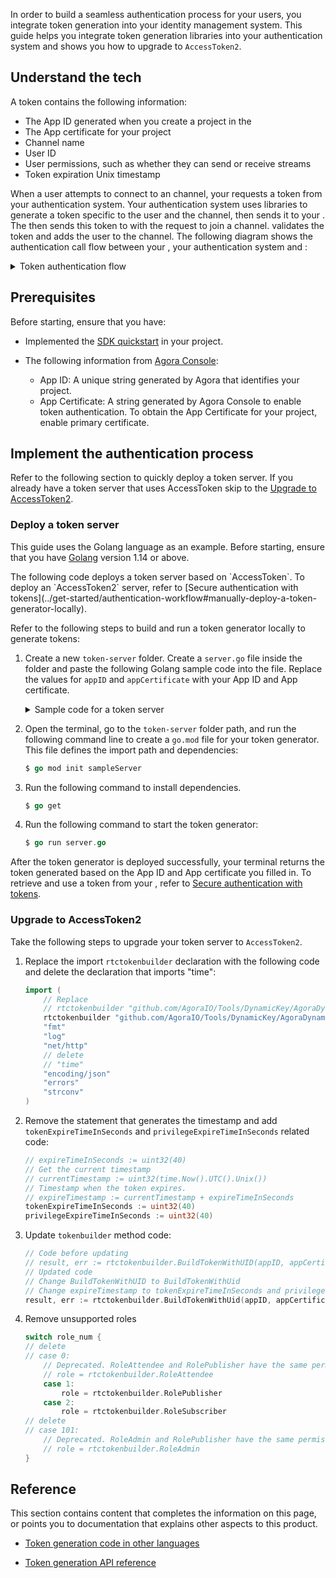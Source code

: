 
In order to build a seamless authentication process for your users, you integrate token generation into your identity management system. This guide helps you integrate <Vg k="COMPANY" /> token generation libraries into your authentication system and shows you how to upgrade to `AccessToken2`. 

## Understand the tech

A token contains the following information:

* The App ID generated when you create a project in the <Vg k="CONSOLE" />
* The App certificate for your project
* Channel name
* User ID
* User permissions, such as whether they can send or receive streams
* Token expiration Unix timestamp

When a user attempts to connect to an <Vg k="COMPANY" /> channel, your <Vpl k="CLIENT" /> requests a token from your authentication system. Your authentication system uses <Vg k="COMPANY" /> libraries to generate a token specific to the user and the channel, then sends it to your <Vpl k="CLIENT" />. The <Vpl k="CLIENT" /> then sends this token to <Vg k="AGORA_BACKEND" /> with the request to join a channel. <Vg k="AGORA_BACKEND" /> validates the token and adds the user to the channel. The following diagram shows the authentication call flow between your <Vpl k="CLIENT" />, your authentication system and <Vg k="AGORA_BACKEND" />:

<details>
<summary>Token authentication flow</summary>

![token authentication flow](/images/video-sdk/token-authentication.svg)
</details>


## Prerequisites

Before starting, ensure that you have:

* Implemented the [SDK quickstart](../get-started/get-started-sdk) in your project.

* The following information from [Agora Console](https://console.agora.io/v2):
    * App ID: A unique string generated by Agora that identifies your project.
    * App Certificate: A string generated by Agora Console to enable token authentication. To obtain the App Certificate for your project, enable primary certificate.

## Implement the authentication process

Refer to the following section to quickly deploy a token server. If you already have a token server that uses AccessToken skip to the [Upgrade to AccessToken2](#upgrade-to-accessToken2).

### Deploy a token server

This guide uses the Golang language as an example. Before starting, ensure that you 
have [Golang](https://golang.org/dl/) version 1.14 or above.

<Admonition type="caution" title="Note">
The following code deploys a token server based on `AccessToken`. To deploy an `AccessToken2` server, refer to [Secure authentication with tokens](../get-started/authentication-workflow#manually-deploy-a-token-generator-locally).
</Admonition>

Refer to the following steps to build and run a token generator locally to generate tokens:

1. Create a new `token-server` folder. Create a `server.go` file inside the folder and paste the following Golang sample code into the file. Replace the values for `appID` and `appCertificate` with your App ID and App certificate.

    <details>
    <summary>Sample code for a token server</summary>
    <CodeBlock language="go" showLineNumbers>
    {`package main

        rtctokenbuilder "github.com/AgoraIO/Tools/DynamicKey/AgoraDynamicKey/go/src/RtcTokenBuilder"
        "fmt"
        "log"
        "net/http"
        "time"
        "encoding/json"
        "errors"
        "strconv"
    )

    type rtc_int_token_struct struct{
        Uid_rtc_int uint32 \`json:"uid"\`
        Channel_name string \`json:"ChannelName"\`
        Role uint32 \`json:"role"\`
    }

    var rtc_token string
    var int_uid uint32
    var channel_name string

    var role_num uint32
    var role rtctokenbuilder.Role

    // Use RtcTokenBuilder to generate RTC Token
    func generateRtcToken(int_uid uint32, channelName string, role rtctokenbuilder.Role){

        appID := "\<Your App ID\>"
        appCertificate := "\<Your App Certificate\>"
        // For demonstration purposes, set the expiration timestamp to 40 seconds. When the token is about to expire, you can see the process of the client automatically updating the Token.
        expireTimeInSeconds := uint32(40) // Token expiration time in seconds
        // Get the current timestamp
        currentTimestamp := uint32(time.Now().UTC().Unix())
        // Token expiration Unix timestamp
        expireTimestamp := currentTimestamp + expireTimeInSeconds

        result, err := rtctokenbuilder.BuildTokenWithUID(appID, appCertificate, channelName, int_uid, role, expireTimestamp)
        if err != nil {
            fmt.Println(err)
        } else {
            fmt.Printf("Token with uid: %s\\n", result)
            fmt.Printf("uid is %d\\n", int_uid )
            fmt.Printf("ChannelName is %s\\n", channelName)
            fmt.Printf("Role is %d\\n", role)
        }
        rtc_token = result
    }

    func rtcTokenHandler(w http.ResponseWriter, r *http.Request){
        w.Header().Set("Content-Type", "application/json; charset=UTF-8")
        w.Header().Set("Access-Control-Allow-Origin", "*")
        w.Header().Set("Access-Control-Allow-Methods", "POST, OPTIONS");
        w.Header().Set("Access-Control-Allow-Headers", "*");

        if r.Method == "OPTIONS" {
            w.WriteHeader(http.StatusOK)
            return
        }

        if r.Method != "POST" && r.Method != "OPTIONS" {
            http.Error(w, "Unsupported method. Please check.", http.StatusNotFound)
            return
        }

        var t_int rtc_int_token_struct
        var unmarshalErr *json.UnmarshalTypeError
        int_decoder := json.NewDecoder(r.Body)
        int_err := int_decoder.Decode(&t_int)
        if (int_err == nil) {

                    int_uid = t_int.Uid_rtc_int
                    channel_name = t_int.Channel_name
                    role_num = t_int.Role
                    switch role_num {
                    case 0:
                        // Deprecated. RoleAttendee and RolePublisher have the same permissions
                        role = rtctokenbuilder.RoleAttendee
                    case 1:
                        role = rtctokenbuilder.RolePublisher
                    case 2:
                        role = rtctokenbuilder.RoleSubscriber
                    case 101:
                        // Deprecated. RoleAdmin and RolePublisher have the same permissions
                        role = rtctokenbuilder.RoleAdmin
                    }
        }
        if (int_err != nil) {

            if errors.As(int_err, &unmarshalErr){
                    errorResponse(w, "Bad request. Wrong type provided for field " + unmarshalErr.Value  + unmarshalErr.Field + unmarshalErr.Struct, http.StatusBadRequest)
                    } else {
                    errorResponse(w, "Bad request.", http.StatusBadRequest)
                }
            return
        }

        generateRtcToken(int_uid, channel_name, role)
        errorResponse(w, rtc_token, http.StatusOK)
        log.Println(w, r)
    }

    func errorResponse(w http.ResponseWriter, message string, httpStatusCode int){
        w.Header().Set("Content-Type", "application/json")
        w.Header().Set("Access-Control-Allow-Origin", "*")
        w.WriteHeader(httpStatusCode)
        resp := make(map[string]string)
        resp["token"] = message
        resp["code"] = strconv.Itoa(httpStatusCode)
        jsonResp, _ := json.Marshal(resp)
        w.Write(jsonResp)

    }

    func main(){
        // Handle routing
        // Use int type uid to generate RTC Token
        http.HandleFunc("/fetch_rtc_token", rtcTokenHandler)
        fmt.Printf("Starting server at port 8082\n")

        if err := http.ListenAndServe(":8082", nil); err != nil {
            log.Fatal(err)
        }
    }`}
    </CodeBlock> 
    </details>

1. Open the terminal, go to the `token-server` folder path, and run the following command line to create a `go.mod` file for your token generator. This file defines the import path and dependencies:

    ```go
    $ go mod init sampleServer
    ```

1. Run the following command to install dependencies. 
 
    ```go
    $ go get 
    ```

1. Run the following command to start the token generator:

    ```go
    $ go run server.go
    ```

After the token generator is deployed successfully, your terminal returns the token generated based on the App ID and App certificate you filled in. To retrieve and use a token from your <Vpl k="CLIENT" />, refer to [Secure authentication with tokens](../get-started/authentication-workflow##use-a-token#use-a-token).

### Upgrade to AccessToken2

Take the following steps to upgrade your token server to `AccessToken2`.

1. Replace the import `rtctokenbuilder` declaration with the following code and delete the declaration that imports "time":

    ```go
    import (
        // Replace
        // rtctokenbuilder "github.com/AgoraIO/Tools/DynamicKey/AgoraDynamicKey/go/src/RtcTokenBuilder"
        rtctokenbuilder "github.com/AgoraIO/Tools/DynamicKey/AgoraDynamicKey/go/src/rtctokenbuilder2"
        "fmt"
        "log"
        "net/http"
        // delete
        // "time"
        "encoding/json"
        "errors"
        "strconv"
    )
    ```

1. Remove the statement that generates the timestamp and add `tokenExpireTimeInSeconds` and `privilegeExpireTimeInSeconds` related code:

    ```go
   // expireTimeInSeconds := uint32(40)
   // Get the current timestamp
   // currentTimestamp := uint32(time.Now().UTC().Unix())
   // Timestamp when the token expires.
   // expireTimestamp := currentTimestamp + expireTimeInSeconds
    tokenExpireTimeInSeconds := uint32(40)
    privilegeExpireTimeInSeconds := uint32(40)
    ```

1. Update `tokenbuilder` method code:

    ```go
   // Code before updating
   // result, err := rtctokenbuilder.BuildTokenWithUID(appID, appCertificate, channelName, int_uid, role, expireTimestamp)
   // Updated code
   // Change BuildTokenWithUID to BuildTokenWithUid
   // Change expireTimestamp to tokenExpireTimeInSeconds and privilegeExpireTimeInSeconds
    result, err := rtctokenbuilder.BuildTokenWithUid(appID, appCertificate, channelName, int_uid, role, tokenExpireTimeInSeconds, privilegeExpireTimeInSeconds)
    ```

1. Remove unsupported roles

    ```go
    switch role_num {
    // delete
    // case 0:
        // Deprecated. RoleAttendee and RolePublisher have the same permissions
        // role = rtctokenbuilder.RoleAttendee
        case 1:
            role = rtctokenbuilder.RolePublisher
        case 2:
            role = rtctokenbuilder.RoleSubscriber
    // delete
    // case 101:
        // Deprecated. RoleAdmin and RolePublisher have the same permissions
        // role = rtctokenbuilder.RoleAdmin
    }
    ```

## Reference
This section contains content that completes the information on this page, or points you to documentation that explains other aspects to this product.

* [Token generation code in other languages](../get-started/authentication-workflow#generate-a-token)

* [Token generation API reference](../get-started/authentication-workflow#api-reference)